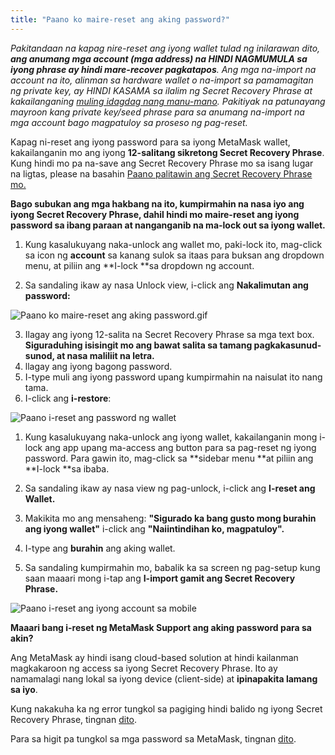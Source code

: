 ```yaml
---
title: "Paano ko maire-reset ang aking password?"
---
```



_Pakitandaan na kapag nire-reset ang iyong wallet tulad ng inilarawan dito, **ang anumang mga account (mga address) na HINDI NAGMUMULA sa iyong phrase ay hindi mare-recover pagkatapos**. Ang mga na-import na account na ito, alinman sa hardware wallet o na-import sa pamamagitan ng private key, ay HINDI KASAMA sa ilalim ng Secret Recovery Phrase at kakailanganing [muling idagdag nang manu-mano](/managing-my-wallet/accounts-and-addresses/how-to-add-missing-accounts-after-restoring-with-secret-recovery-phrase). Pakitiyak na patunayang mayroon kang private key/seed phrase para sa anumang na-import na mga account bago magpatuloy sa proseso ng pag-reset._

Kapag ni-reset ang iyong password para sa iyong MetaMask wallet, kakailanganin mo ang iyong **12-salitang sikretong Secret Recovery Phrase**. Kung hindi mo pa na-save ang Secret Recovery Phrase mo sa isang lugar na ligtas, please na basahin [Paano palitawin ang Secret Recovery Phrase mo.](/privacy-and-security/how-to-reveal-your-secret-recovery-phrase)

**Bago subukan ang mga hakbang na ito, kumpirmahin na nasa iyo ang iyong Secret Recovery Phrase, dahil hindi mo maire-reset ang iyong password sa ibang paraan at nanganganib na ma-lock out sa iyong wallet.**

<Tabs>

<TabItem value="Extension" label="Extension">

1. Kung kasalukuyang naka-unlock ang wallet mo, paki-lock ito, mag-click sa icon ng **account** sa kanang sulok sa itaas para buksan ang dropdown menu, at piliin ang **I-lock **sa dropdown ng account.

2. Sa sandaling ikaw ay nasa Unlock view, i-click ang **Nakalimutan ang password:**

<div class="center-container">
  <div class="img-medium">
    <img
      src={
        require("../../../../../../img/i18n/legacy/How_can_I_reset_my_password.gif")
          .default
      }
      alt="Paano ko maire-reset ang aking password.gif"
    />
  </div>
</div>

3. Ilagay ang iyong 12-salita na Secret Recovery Phrase sa mga text box. **Siguraduhing isisingit mo ang bawat salita sa tamang pagkakasunud-sunod, at nasa maliliit na letra.**
4. llagay ang iyong bagong password.
5. I-type muli ang iyong password upang kumpirmahin na naisulat ito nang tama.
6. I-click ang **i-restore**:

<div class="center-container">
  <div class="img-large">
    <img
      src={
        require("../../../../../../img/i18n/legacy/How_to_reset_wallet_2.1_password.png")
          .default
      }
      alt="Paano i-reset ang password ng wallet"
    />
  </div>
</div>

</TabItem>

<TabItem value="Mobile" label="Mobile">

1. Kung kasalukuyang naka-unlock ang iyong wallet, kakailanganin mong i-lock ang app upang ma-access ang button para sa pag-reset ng iyong password. Para gawin ito, mag-click sa **sidebar menu **at piliin ang **I-lock **sa ibaba.

2. Sa sandaling ikaw ay nasa view ng pag-unlock, i-click ang **I-reset ang Wallet.**

3. Makikita mo ang mensaheng: **"Sigurado ka bang gusto mong burahin ang iyong wallet"** i-click ang **"Naiintindihan ko, magpatuloy".**

4. I-type ang **burahin** ang aking wallet.

5. Sa sandaling kumpirmahin mo, babalik ka sa screen ng pag-setup kung saan maaari mong i-tap ang **I-import gamit ang Secret Recovery Phrase.**

<div class="center-container">
  <div class="img-medium">
    <img
      src={
        require("../../../../../../img/i18n/legacy/How_to_reset_your_account_mobile.gif")
          .default
      }
      alt="Paano i-reset ang iyong account sa mobile"
    />
  </div>
</div>

</TabItem>

</Tabs>

**Maaari bang i-reset ng MetaMask Support ang aking password para sa akin?**

Ang MetaMask ay hindi isang cloud-based solution at hindi kailanman magkakaroon ng access sa iyong Secret Recovery Phrase. Ito ay namamalagi nang lokal sa iyong device (client-side) at **ipinapakita lamang sa iyo**.

Kung nakakuha ka ng error tungkol sa pagiging hindi balido ng iyong Secret Recovery Phrase, tingnan [dito](/privacy-and-security/how-to-fix-invalid-seed-phrase-error-invalid-secret-recovery-phrase).

Para sa higit pa tungkol sa mga password sa MetaMask, tingnan [dito](/privacy-and-security/passwords-and-metamask).
